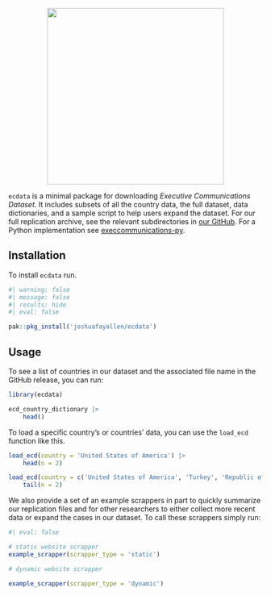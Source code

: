 
<p align="center">
<a href="https://joshuafayallen.github.io/executivestatements/">
<img src="hex-logo.png" height = "350" class = "center"> </a>
</p>


`ecdata` is a minimal package for downloading *Executive Communications Dataset*. It includes subsets of all the country data, the full dataset, data dictionaries, and a sample script to help users expand the dataset. For our full replication archive, see the relevant subdirectories in [our GitHub](https://github.com/joshuafayallen/executivestatements/tree/main/raw-data). For a Python implementation see [execcommunications-py](https://github.com/joshuafayallen/executivecommunications-py).

## Installation 

To install `ecdata` run.

```r
#| warning: false
#| message: false
#| results: hide 
#| eval: false

pak::pkg_install('joshuafayallen/ecdata')

```

## Usage 

To see a list of countries in our dataset and the associated file name in the GitHub release, you can run: 

```r

library(ecdata)

ecd_country_dictionary |>
    head()

```

To load a specific country's or countries' data, you can use the `load_ecd` function like this. 

```r

load_ecd(country = 'United States of America') |>
    head(n = 2)

load_ecd(country = c('United States of America', 'Turkey', 'Republic of South Korea')) |>
    tail(n = 2)

```


We also provide a set of an example scrappers in part to quickly summarize our replication files and for other researchers to either collect more recent data or expand the cases in our dataset. To call these scrappers simply run:

```r
#| eval: false

# static website scrapper
example_scrapper(scrapper_type = 'static')

# dynamic website scrapper 

example_scrapper(scrapper_type = 'dynamic')

```

